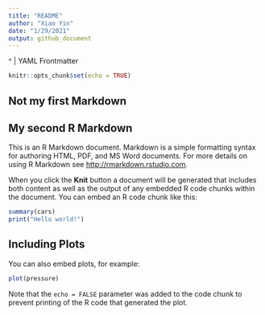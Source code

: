 ```yaml
---
title: "README"
author: "Xiao Yin"
date: "1/29/2021"
output: github_document
---
```

^
|
YAML Frontmatter

```r
knitr::opts_chunk$set(echo = TRUE)
```



## Not my first Markdown
## My second R Markdown



This is an R Markdown document. Markdown is a simple formatting syntax for authoring HTML, PDF, and MS Word documents. For more details on using R Markdown see <http://rmarkdown.rstudio.com>.

When you click the **Knit** button a document will be generated that includes both content as well as the output of any embedded R code chunks within the document. You can embed an R code chunk like this:

```r
summary(cars)
print("Hello world!")
```

## Including Plots

You can also embed plots, for example:

```r
plot(pressure)
```

Note that the `echo = FALSE` parameter was added to the code chunk to prevent printing of the R code that generated the plot.
